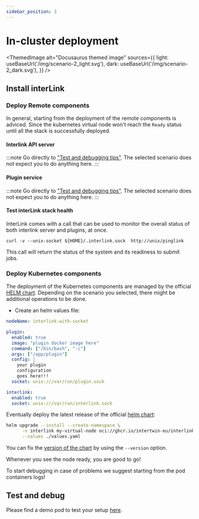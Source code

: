 ```yaml
---
sidebar_position: 3
---
```



# In-cluster deployment

<ThemedImage 
        alt="Docusaurus themed image"
        sources={{
          light: useBaseUrl('/img/scenario-2_light.svg'),
          dark: useBaseUrl('/img/scenario-2_dark.svg'),
        }}
/>


## Install interLink

### Deploy Remote components

In general, starting from the deployment of the remote components is adviced. Since the kubernetes virtual node won't reach the `Ready` status until all the stack is successfully deployed.

#### Interlink API server

:::note
Go directly to ["Test and debugging tips"](#test-and-debug). 
The selected scenario does not expect you to do anything here.
:::


#### Plugin service

:::note
Go directly to ["Test and debugging tips"](#test-and-debug). 
The selected scenario does not expect you to do anything here.
:::



#### Test interLink stack health

InterLink comes with a call that can be used to monitor the overall status of 
both interlink server and plugins, at once.

```
curl -v --unix-socket ${HOME}/.interlink.sock  http://unix/pinglink
```

This call will return the status of the system and its readiness to submit jobs.


### Deploy Kubernetes components

The deployment of the Kubernetes components are managed by the official 
[HELM chart](https://github.com/interTwin-eu/interlink-helm-chart). 
Depending on the scenario you selected, there might be additional operations to be done.

- Create an helm values file:

```yaml title="values.yaml"
nodeName: interlink-with-socket

plugin:
  enabled: true
  image: "plugin docker image here"
  command: ["/bin/bash", "-c"]
  args: ["/app/plugin"]
  config: |
    your plugin
    configuration
    goes here!!!
  socket: unix:///var/run/plugin.sock

interlink:
  enabled: true
  socket: unix:///var/run/interlink.sock
```

Eventually deploy the latest release of the official 
[helm chart](https://github.com/interTwin-eu/interlink-helm-chart):

```bash
helm upgrade --install --create-namespace \
      -n interlink my-virtual-node oci://ghcr.io/intertwin-eu/interlink-helm-chart/interlink \
      --values ./values.yaml
```

You can fix the [version of the chart](https://github.com/interTwin-eu/interlink-helm-chart/blob/main/interlink/Chart.yaml#L18) 
by using the `--version` option. 

Whenever you see the node ready, you are good to go!

To start debugging in case of problems we suggest starting from the pod containers logs!

## Test and debug

Please find a demo pod to test your setup [here](../guides/develop-a-plugin#lets-test-is-out).
